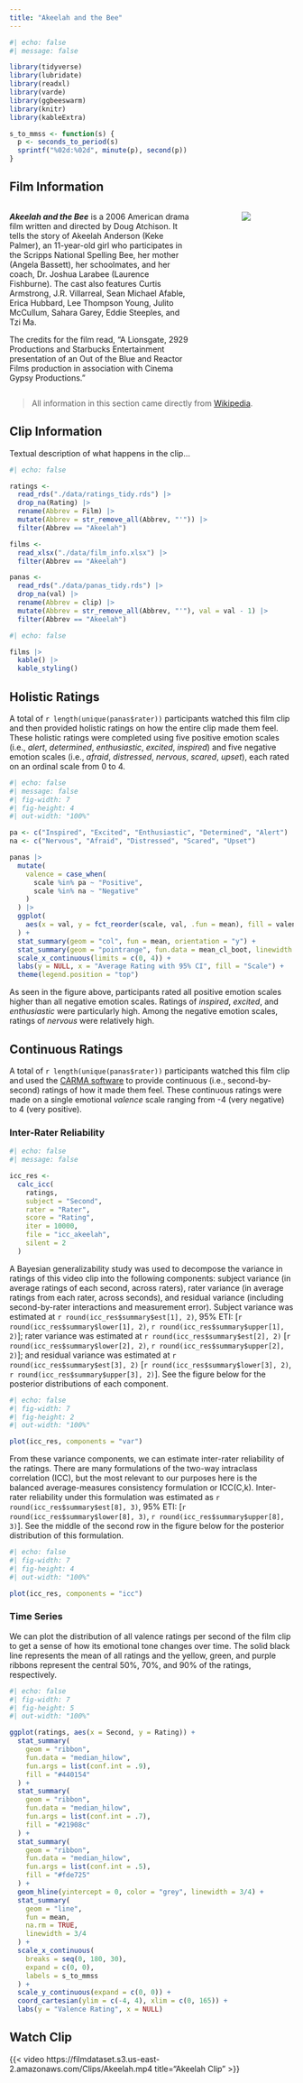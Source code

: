 ```yaml
---
title: "Akeelah and the Bee"
---
```


```r
#| echo: false
#| message: false

library(tidyverse)
library(lubridate)
library(readxl)
library(varde)
library(ggbeeswarm)
library(knitr)
library(kableExtra)

s_to_mmss <- function(s) {
  p <- seconds_to_period(s)
  sprintf("%02d:%02d", minute(p), second(p))
}
```

## Film Information

::: columns
::: {.column width="70%"}
***Akeelah and the Bee*** is a 2006 American drama film written and directed by Doug Atchison. It tells the story of Akeelah Anderson (Keke Palmer), an 11-year-old girl who participates in the Scripps National Spelling Bee, her mother (Angela Bassett), her schoolmates, and her coach, Dr. Joshua Larabee (Laurence Fishburne). The cast also features Curtis Armstrong, J.R. Villarreal, Sean Michael Afable, Erica Hubbard, Lee Thompson Young, Julito McCullum, Sahara Garey, Eddie Steeples, and Tzi Ma.\

The credits for the film read, "A Lionsgate, 2929 Productions and Starbucks Entertainment presentation of an Out of the Blue and Reactor Films production in association with Cinema Gypsy Productions."
:::
::: {.column width="10%"}
:::
::: {.column width="20%"}
![](./img/akeelah_poster.jpg)
:::
:::

> All information in this section came directly from [Wikipedia](https://en.wikipedia.org/wiki/Akeelah_and_the_Bee).

## Clip Information

Textual description of what happens in the clip...

```r
#| echo: false

ratings <- 
  read_rds("./data/ratings_tidy.rds") |>
  drop_na(Rating) |> 
  rename(Abbrev = Film) |> 
  mutate(Abbrev = str_remove_all(Abbrev, "'")) |> 
  filter(Abbrev == "Akeelah")

films <- 
  read_xlsx("./data/film_info.xlsx") |> 
  filter(Abbrev == "Akeelah")

panas <- 
  read_rds("./data/panas_tidy.rds") |> 
  drop_na(val) |> 
  rename(Abbrev = clip) |> 
  mutate(Abbrev = str_remove_all(Abbrev, "'"), val = val - 1) |> 
  filter(Abbrev == "Akeelah")
```

```r
#| echo: false

films |> 
  kable() |> 
  kable_styling()
```

## Holistic Ratings

A total of `r length(unique(panas$rater))` participants watched this film clip and then provided holistic ratings on how the entire clip made them feel. These holistic ratings were completed using five positive emotion scales (i.e., *alert*, *determined*, *enthusiastic*, *excited*, *inspired*) and five negative emotion scales (i.e., *afraid*, *distressed*, *nervous*, *scared*, *upset*), each rated on an ordinal scale from 0 to 4.

```r
#| echo: false
#| message: false
#| fig-width: 7
#| fig-height: 4
#| out-width: "100%"

pa <- c("Inspired", "Excited", "Enthusiastic", "Determined", "Alert")
na <- c("Nervous", "Afraid", "Distressed", "Scared", "Upset")

panas |> 
  mutate(
    valence = case_when(
      scale %in% pa ~ "Positive",
      scale %in% na ~ "Negative"
    )
  ) |> 
  ggplot(
    aes(x = val, y = fct_reorder(scale, val, .fun = mean), fill = valence)
  ) + 
  stat_summary(geom = "col", fun = mean, orientation = "y") +
  stat_summary(geom = "pointrange", fun.data = mean_cl_boot, linewidth = 0.6) +
  scale_x_continuous(limits = c(0, 4)) +
  labs(y = NULL, x = "Average Rating with 95% CI", fill = "Scale") +
  theme(legend.position = "top")
```

As seen in the figure above, participants rated all positive emotion scales higher than all negative emotion scales. Ratings of *inspired*, *excited*, and *enthusiastic* were particularly high. Among the negative emotion scales, ratings of *nervous* were relatively high.


## Continuous Ratings

A total of `r length(unique(panas$rater))` participants watched this film clip and used the [CARMA software](https://carma.jmgirard.com) to provide continuous (i.e., second-by-second) ratings of how it made them feel. These continuous ratings were made on a single emotional *valence* scale ranging from -4 (very negative) to 4 (very positive).

### Inter-Rater Reliability

```r
#| echo: false
#| message: false

icc_res <- 
  calc_icc(
    ratings, 
    subject = "Second", 
    rater = "Rater", 
    score = "Rating",
    iter = 10000,
    file = "icc_akeelah",
    silent = 2
  )
```

A Bayesian generalizability study was used to decompose the variance in ratings of this video clip into the following components: subject variance (in average ratings of each second, across raters), rater variance (in average ratings from each rater, across seconds), and residual variance (including second-by-rater interactions and measurement error). Subject variance was estimated at `r round(icc_res$summary$est[1], 2)`, 95\% ETI: [`r round(icc_res$summary$lower[1], 2)`, `r round(icc_res$summary$upper[1], 2)`]; rater variance was estimated at `r round(icc_res$summary$est[2], 2)` [`r round(icc_res$summary$lower[2], 2)`, `r round(icc_res$summary$upper[2], 2)`]; and residual variance was estimated at `r round(icc_res$summary$est[3], 2)`  [`r round(icc_res$summary$lower[3], 2)`, `r round(icc_res$summary$upper[3], 2)`]. See the figure below for the posterior distributions of each component.

```r
#| echo: false
#| fig-width: 7
#| fig-height: 2
#| out-width: "100%"

plot(icc_res, components = "var")
```


From these variance components, we can estimate inter-rater reliability of the ratings. There are many formulations of the two-way intraclass correlation (ICC), but the most relevant to our purposes here is the balanced average-measures consistency formulation or ICC(C,k). Inter-rater reliability under this formulation was estimated as `r round(icc_res$summary$est[8], 3)`, 95% ETI: [`r round(icc_res$summary$lower[8], 3)`, `r round(icc_res$summary$upper[8], 3)`]. See the middle of the second row in the figure below for the posterior distribution of this formulation.

```r
#| echo: false
#| fig-width: 7
#| fig-height: 4
#| out-width: "100%"

plot(icc_res, components = "icc")
```


### Time Series

We can plot the distribution of all valence ratings per second of the film clip to get a sense of how its emotional tone changes over time. The solid black line represents the mean of all ratings and the yellow, green, and purple ribbons represent the central 50%, 70%, and 90% of the ratings, respectively.

```r
#| echo: false
#| fig-width: 7
#| fig-height: 5
#| out-width: "100%"

ggplot(ratings, aes(x = Second, y = Rating)) +
  stat_summary(
    geom = "ribbon",
    fun.data = "median_hilow",
    fun.args = list(conf.int = .9),
    fill = "#440154"
  ) +
  stat_summary(
    geom = "ribbon",
    fun.data = "median_hilow",
    fun.args = list(conf.int = .7),
    fill = "#21908c"
  ) +
  stat_summary(
    geom = "ribbon",
    fun.data = "median_hilow",
    fun.args = list(conf.int = .5),
    fill = "#fde725"
  ) +
  geom_hline(yintercept = 0, color = "grey", linewidth = 3/4) +
  stat_summary(
    geom = "line", 
    fun = mean, 
    na.rm = TRUE, 
    linewidth = 3/4
  ) +
  scale_x_continuous(
    breaks = seq(0, 180, 30), 
    expand = c(0, 0),
    labels = s_to_mmss
  ) +
  scale_y_continuous(expand = c(0, 0)) +
  coord_cartesian(ylim = c(-4, 4), xlim = c(0, 165)) +
  labs(y = "Valence Rating", x = NULL)
```

## Watch Clip

{{< video https://filmdataset.s3.us-east-2.amazonaws.com/Clips/Akeelah.mp4 title="Akeelah Clip" >}}
